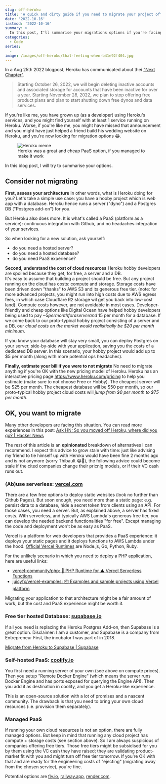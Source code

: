 ```yaml
---
slug: off-heroku
title: 'A quick and dirty guide if you need to migrate your project off of Heroku'
date: '2022-10-16'
lastmod: '2022-10-16'
summary: >
  In this post, I'll summarise your migrations options if you're facing.
categories:
  - Code
series:
  - 
image: /images/off-heroku/that-feeling-when-b41e92f404.jpg
---
```


In a Aug 25th 2022 blogpost, Heroku has communicated about thei ["Next Chapter"](https://blog.heroku.com/next-chapter#:~:text=Starting%20October%2026%2C%202022%2C%20we,free%20dynos%20and%20data%20services.).
> Starting October 26, 2022, we will begin deleting inactive accounts and associated storage for accounts that have been inactive for over a year. Starting November 28, 2022, we plan to stop offering free product plans and plan to start shutting down free dynos and data services.

If you're like me, you have grown up (as a developer) using Heroku's services, and you might find yourself with at least 1 service running on Heroku.
Worse, if you're like me, you might have missed that announcement and you might have just helped a friend build his wedding website on Heroku, and you're now looking for migration options 😂.

<figure>
    <img src="/images/off-heroku/that-feeling-when-b41e92f404.jpg"
         alt="Heroku meme"/>
    <figcaption>Heroku was a great and cheap PaaS option, if you managed to make it work</figcaption>
</figure>

In this blog post, I will try to summarise your options.

## Consider not migrating

**First, assess your architecture**
In other words, what is Heroku doing for you?
Let's take a simple use case: you have a hooby project which is web app with a database.
Heroku hence runs a server ("dyno") and a Postgres DB ("Postgres add-on") for you.

But Heroku also does more. It is what's called a PaaS (platform as a service): continuous integration with Github, and no headaches integration of your services.

So when looking for a new solution, ask yourself:
- do you need a hosted server?
- do you need a hosted database?
- do you need PaaS experience?

**Second, understand the cost of cloud resources**
Heroku hobby developers are spoiled because they get, for free, a server and a DB.  
It's easy to assume that building a project should be free.
But any project running on the cloud has costs: compute and storage.
Storage costs have been driven down "thanks" to AWS S3 and its generous free tier.
(note: for more advanced projects, you might run into high costs due to AWS egress fees, in which case Cloudflare R2 storage wil get you back into low-cost land).
Compute costs however, are not avoidable in most cases.
Developer-friendly and cheap options like Digital Ocean have helped hobby developers being used to pay ~$5 per month for a server and ~$15 per month for a database.
If we come back to our proto-typical hobby project consisting of a server and a DB, our <em background-color="#fa5252" color="white">cloud costs on the market would realistically be $20 per month minimum</em>.

If you know your database will stay very small, you can deploy Postgres on your server, side-by-side with your application, saving you the costs of a dedicated DB server.
In this scenario, your hobby project would add up to $5 per month (along with more potential ops headaches).

**Finally, estimate your bill if you were to not migrate**
No need to migrate anything if you're OK with the new pricing model of Heroku.
Heroku has an interactive pricing page https://www.heroku.com/pricing to help you estimate (make sure to not choose Free or Hobby).
The cheapest server will be $25 per month. The cheapest database will be $50 per month, so our proto-typical hobby project cloud costs will <em background-color="#fa5252" color="white">jump from $0 per month to $75 per month</em>.

## OK, you want to migrate

Many other developers are facing this situation.
You can read more experiences in this post: [Ask HN: So you moved off Heroku, where did you go? | Hacker News](https://news.ycombinator.com/item?id=33077118)

The rest of this article is an **opinionated** breakdown of alternatives I can recommend. 
I expect this advice to grow stale with time: 
just like advising my friend to tie himself up with Heroku would have been fine 2 months ago and is not anymore (sorry Thibault 😂🙈), the following advice could become stale if the cited companies change their pricnig models, or if their VC cash runs out.

### (Ab)use serverless: [vercel.com](https://vercel.com/)

There are a few free options to deploy static websites (look no further than Github Pages).
But soon enough, you need more than a static page: e.g. persist data to a database, hide a secret token from clients using an API.
For those cases, you need a server. But, as explained above, a server has fixed costs.
With serverless, and typically AWS Lambda's generous free tier, you can develop the needed backend functionalities "for free".
Except managing the code and deployment won't be as easy as PaaS.

Vercel is a platform for web developers that provides a PaaS experience: it deploys your static pages and it deploys functions to AWS Lambda under the hood.
[Official Vercel Runtimes](https://vercel.com/docs/runtimes) are Node.js, Go, Python, Ruby.

For the unlikely scenario in which you need to deploy a PHP application, here are useful links:
- [vercel-community/php: 🐘 PHP Runtime for ▲ Vercel Serverless Functions](https://github.com/vercel-community/php)
- [juicyfx/vercel-examples: 📦 Examples and sample projects using Vercel platform](https://github.com/juicyfx/vercel-examples)

Migrating your application to that architecture might be a fair amount of work, but the cost and PaaS experience might be worth it.

### Free tier hosted Database: [supabase.io](https://supabase.io/)

If all you need is replacing the Heroku Postgres Add-on, then Supabase is a great option.
Disclaimer: I am a customer, and Supabase is a company from Entrepreneur First, the incubator I was part of in 2018.

[Migrate from Heroku to Supabase | Supabase](https://supabase.com/docs/guides/migrations/heroku)

### Self-hosted PaaS: [coolify.io](https://coolify.io/)

You first need a running server of your own (see above on compute prices).
Then you setup "Remote Docker Engine" (which means the server runs Docker Engine and has ports exposed for querying the Engine API).
Then you add it as destination in coolify, and you get a Heroku-like experience.

This is an open-source solution with a lot of promises and a nascent community. The drawback is that you need to bring your own cloud resources (i.e. provision them separately).

### Managed PaaS

If running your own cloud resources is not an option, there are fully managed options.
But keep in mind that running any cloud project has compute + storage costs (see section above).
So I am always suspicious of companies offering free tiers.
Those free tiers might be subsidised for you by them using the VC cash they have raised; they are validating product-market fit with you and might turn off free tier tomorrow.
If you're OK with that and are ready for the engineering costs of "ejecting" (migrating away from the chosen service), you're fine.

Potential options are [fly.io](https://fly.io/), [railway.app](https://railway.app/), [render.com](https://render.com/).
